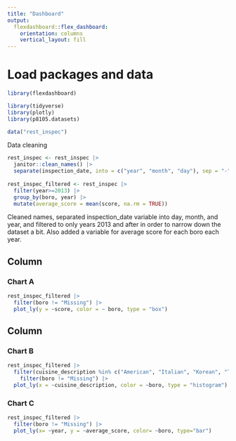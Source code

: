 ```yaml
---
title: "Dashboard"
output: 
  flexdashboard::flex_dashboard:
    orientation: columns
    vertical_layout: fill
---
```


# Load packages and data

```r
library(flexdashboard)

library(tidyverse)
library(plotly)
library(p8105.datasets)

data("rest_inspec")
```

Data cleaning

```r
rest_inspec <- rest_inspec |>
  janitor::clean_names() |>
  separate(inspection_date, into = c("year", "month", "day"), sep = "-")
  
rest_inspec_filtered <- rest_inspec |>
  filter(year>=2013) |>
  group_by(boro, year) |>
  mutate(average_score = mean(score, na.rm = TRUE))


```

Cleaned names, separated inspection_date variable into day, month, and year, and filtered to only years 2013 and after in order to narrow down the dataset a bit. Also added a variable for average score for each boro each year.

Column {data-width=650}
-----------------------------------------------------------------------

### Chart A

```r
rest_inspec_filtered |>
  filter(boro != "Missing") |>
  plot_ly(y = ~score, color = ~ boro, type = "box")
```

Column {data-width=350}
-----------------------------------------------------------------------

### Chart B

```r
rest_inspec_filtered |>
  filter(cuisine_description %in% c("American", "Italian", "Korean", "Thai", "Chinese", "Seafood", "Portuguese", "Mediterranean", "Sandwiches", "Spanish", "African", "Irish", "Mexican", "Delicatessen")) |>
    filter(boro != "Missing") |>
  plot_ly(x = ~cuisine_description, color = ~boro, type = "histogram")


```

### Chart C

```r
rest_inspec_filtered |>
  filter(boro != "Missing") |>
  plot_ly(x= ~year, y = ~average_score, color= ~boro, type="bar")
```

